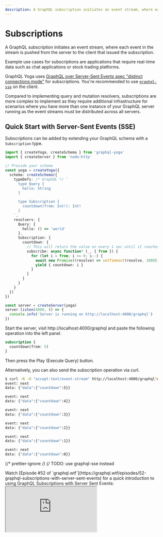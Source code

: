 ```yaml
---
description: A GraphQL subscription initiates an event stream, where each event in the stream is pushed from the server to the client that issued the subscription.
---
```



# Subscriptions

A GraphQL subscription initiates an event stream, where each event in the stream is pushed from the server to the client that issued the subscription.

Example use cases for subscriptions are applications that require real-time data such as chat applications or stock trading platforms.

GraphQL Yoga uses [GraphQL over Server-Sent Events spec "distinct connections mode"](https://github.com/enisdenjo/graphql-sse/blob/master/PROTOCOL.md#distinct-connections-mode) for subscriptions. You're recommended to use [`graphql-sse`](https://the-guild.dev/graphql/sse) on the client.

<Callout>
  Compared to implementing query and mutation resolvers, subscriptions are more
  complex to implement as they require additional infrastructure for scenarios
  where you have more than one instance of your GraphQL server running as the
  event streams must be distributed across all servers.
</Callout>

## Quick Start with Server-Sent Events (SSE)

Subscriptions can be added by extending your GraphQL schema with a `Subscription` type.

```ts filename="Subscription countdown implementation"
import { createYoga, createSchema } from 'graphql-yoga'
import { createServer } from 'node:http'

// Provide your schema
const yoga = createYoga({
  schema: createSchema({
    typeDefs: /* GraphQL */ `
      type Query {
        hello: String
      }

      type Subscription {
        countdown(from: Int!): Int!
      }
    `,
    resolvers: {
      Query: {
        hello: () => 'world'
      },
      Subscription: {
        countdown: {
          // This will return the value on every 1 sec until it reaches 0
          subscribe: async function* (_, { from }) {
            for (let i = from; i >= 0; i--) {
              await new Promise((resolve) => setTimeout(resolve, 1000))
              yield { countdown: i }
            }
          }
        }
      }
    }
  })
})

const server = createServer(yoga)
server.listen(4000, () => {
  console.info('Server is running on http://localhost:4000/graphql')
})
```

Start the server, visit http://localhost:4000/graphql and paste the following operation into the left panel.

```graphql filename="Subscription countdown operation"
subscription {
  countdown(from: 5)
}
```

Then press the Play (Execute Query) button.

Alternatively, you can also send the subscription operation via curl.

```bash
$ curl -N -H "accept:text/event-stream" http://localhost:4000/graphql?query=subscription%20%7B%0A%20%20countdown%28from%3A%205%29%0A%7D
event: next
data: {"data":{"countdown":5}}

event: next
data: {"data":{"countdown":4}}

event: next
data: {"data":{"countdown":3}}

event: next
data: {"data":{"countdown":2}}

event: next
data: {"data":{"countdown":1}}

event: next
data: {"data":{"countdown":0}}
```

{/* prettier-ignore */}
{/* TODO: use graphql-sse instead

<Callout>
  Watch [Episode #52 of
  `graphql.wtf`](https://graphql.wtf/episodes/52-graphql-subscriptions-with-server-sent-events)
  for a quick introduction to using GraphQL Subscriptions with Server Sent
  Events:
</Callout>

<iframe
  src="https://youtube.com/embed/oZtTut7QsZ8"
  title="GraphQL Subscriptions with Server Sent Events"
/> */}

## Handling Subscriptions on the Client

The [`graphql-sse` library](https://the-guild.dev/graphql/sse) should be used for GraphQL Yoga subscriptions. Please advise the [`graphql-sse` recipes](https://the-guild.dev/graphql/sse/recipes) for various examples of client integrations (including Apollo, Relay and Urql).

## GraphQL over Server-Sent Events Protocol (via `graphql-sse`)

There are two different modes in [GraphQL over Server-Sent Events Protocol](https://github.com/enisdenjo/graphql-sse/blob/master/PROTOCOL.md). You can see the differences in the [protocol specification](https://github.com/enisdenjo/graphql-sse/blob/master/PROTOCOL.md).

### Distinct Connections Mode

GraphQL Yoga supports [GraphQL over Server-Sent Events spec "distinct connections mode"](https://github.com/enisdenjo/graphql-sse/blob/master/PROTOCOL.md#distinct-connections-mode) out of the box.

### Single Connection Mode

In case you want the subscriptions to be transported following the [GraphQL over Server-Sent Events Protocol](https://github.com/enisdenjo/graphql-sse/blob/master/PROTOCOL.md#single-connection-mode) also in the "single connection mode", you simply use the `@graphql-yoga/plugin-graphql-sse` plugin for GraphQL Yoga that exposes an additional endpoint (defaulting to `/graphql/stream`) used for [`graphql-sse`](https://the-guild.dev/graphql/sse) clients.

The plugin will hijack the request from the `onRequest` hook and will use **all** envelop plugins provided.

```ts filename="yoga-with-graphql-sse.ts"
import { createServer } from 'node:http'
import { createYoga } from 'graphql-yoga'
import { useGraphQLSSE } from '@graphql-yoga/plugin-graphql-sse'

const yogaApp = createYoga({
  plugins: [
    // Simply install the graphql-sse plugin and you're off!
    useGraphQLSSE()
  ]
})

// Get NodeJS Server from Yoga
const httpServer = createServer(yogaApp)

httpServer.listen(4000, () => {
  console.log('Server is running on port 4000')
})
```

<Callout>
  Check out [our working
  example](https://github.com/dotansimha/graphql-yoga/tree/main/examples/graphql-sse)
  for this integration.
</Callout>

### Client Integration

Please refer to the [`graphql-sse` client recipes](https://the-guild.dev/graphql/sse/recipes).

## GraphQL over WebSocket Protocol (via `graphql-ws`)

Suppose you want to use the [`graphql-transport-ws`](https://github.com/enisdenjo/graphql-ws/blob/master/PROTOCOL.md) protocol with GraphQL Yoga, you can use the [`graphql-ws`](https://github.com/enisdenjo/graphql-ws) library.
To have the same execution pipeline in `graphql-ws`, we can use the **Envelop** instance from GraphQL Yoga like below in Node.JS.
Also, you can set `subscriptionsProtocol` in GraphiQL options to use WebSockets instead of Server-Sent Events within GraphiQL.

```ts filename="yoga-with-ws.ts"
import { createServer } from 'node:http'
import { createYoga } from 'graphql-yoga'
import { WebSocketServer } from 'ws'
import { useServer } from 'graphql-ws/lib/use/ws'

const yogaApp = createYoga({
  graphiql: {
    // Use WebSockets in GraphiQL
    subscriptionsProtocol: 'WS'
  }
})

// Get NodeJS Server from Yoga
const httpServer = createServer(yogaApp)
// Create WebSocket server instance from our Node server
const wsServer = new WebSocketServer({
  server: httpServer,
  path: yogaApp.graphqlEndpoint
})

// Integrate Yoga's Envelop instance and NodeJS server with graphql-ws
useServer(
  {
    execute: (args: any) => args.rootValue.execute(args),
    subscribe: (args: any) => args.rootValue.subscribe(args),
    onSubscribe: async (ctx, msg) => {
      const { schema, execute, subscribe, contextFactory, parse, validate } =
        yogaApp.getEnveloped({
          ...ctx,
          req: ctx.extra.request,
          socket: ctx.extra.socket,
          params: msg.payload
        })

      const args = {
        schema,
        operationName: msg.payload.operationName,
        document: parse(msg.payload.query),
        variableValues: msg.payload.variables,
        contextValue: await contextFactory(),
        rootValue: {
          execute,
          subscribe
        }
      }

      const errors = validate(args.schema, args.document)
      if (errors.length) return errors
      return args
    }
  },
  wsServer
)

httpServer.listen(4000, () => {
  console.log('Server is running on port 4000')
})
```

<Callout>
  Check out [our working
  example](https://github.com/dotansimha/graphql-yoga/tree/main/examples/graphql-ws)
  for this integration.
</Callout>

### Client Integration

Please refer to the [`graphql-ws` client recipes](https://github.com/enisdenjo/graphql-ws#recipes).

## SSE vs WebSocket

#### Advantages of SSE over WebSockets

- Transported over simple HTTP instead of a custom protocol
- Built in support for re-connection and event-id Simpler protocol
- No trouble with corporate firewalls doing packet inspection

#### Advantages of WebSockets over SSE

- Real time, two directional communication.
- Lower latency

#### SSE Gotchas

- [Maximum open connections limit](https://developer.mozilla.org/en-US/docs/Web/HTTP/Connection_management_in_HTTP_1.x) ([when not using http/2](https://developer.mozilla.org/en-US/docs/Glossary/HTTP_2)). In this case, consider using the [`graphql-sse` integration](#graphql-over-server-sent-events-protocol-via-graphql-sse) with ["single connection mode"](https://github.com/enisdenjo/graphql-sse/blob/master/PROTOCOL.md#single-connection-mode).

## PubSub

### Getting Started

GraphQL Yoga comes with a built-in PubSub (publish/subscribe) bus. This makes it easy to send new events to the client from within your mutation resolvers.

```ts filename="server.ts"
import { createYoga, createPubSub, createSchema } from 'graphql-yoga'
import { createServer } from 'node:http'

const pubSub = createPubSub()

// Provide your schema
const yoga = createYoga({
  schema: createSchema({
    typeDefs: /* GraphQL */ `
      type Query {
        hello: String
      }

      type Subscription {
        randomNumber: Float!
      }

      type Mutation {
        broadcastRandomNumber: Boolean
      }
    `,
    resolvers: {
      Query: {
        hello: () => 'world'
      },
      Subscription: {
        randomNumber: {
          // subscribe to the randomNumber event
          subscribe: () => pubSub.subscribe('randomNumber'),
          resolve: (payload) => payload
        }
      },
      Mutation: {
        broadcastRandomNumber: (_, args) => {
          // publish a random number
          pubSub.publish('randomNumber', Math.random())
        }
      }
    }
  })
})

const server = createServer(yoga)
server.listen(4000, () => {
  console.info('Server is running on http://localhost:4000/graphql')
})
```

### Topics

When using TypeScript it is possible to make the event emitter type-safe by providing a channel configuration via a generic.

```ts
const pubSub = createPubSub<{
  randomNumber: [randomNumber: number]
}>()

pubsub.subscribe('randomNumber')

// This is now type-safe.
pubSub.publish('randomNumber', 1)

// This causes a TypeScript error.
pubSub.publish('randomNumber')

// This causes a TypeScript error.
pubSub.publish('event does not exist')
```

You can subscribe to a specific topic using `pubSub.subscribe`.

```ts
const pubSub = createPubSub<{
  randomNumber: [randomNumber: number]
}>()

// Usage outside a GraphQL subscribe function
async function subscribe() {
  const eventSource = pubSub.subscribe('randomNumber')

  for await (const value of eventSource) {
    console.log(value)
    // dispose subscription after the first event has been published.
    eventSource.return()
  }
}

subscribe()

pubSub.publish('randomNumber', 3)
```

You can publish a value using `pubSub.publish`.

```ts
const pubSub = createPubSub<{
  randomNumber: [randomNumber: number]
}>()

pubSub.publish('randomNumber', 3)
```

#### Topic Configuration Variants

You can declare events with and without a payload.

```ts
const pubSub = createPubSub<{
  // event has no payload
  'event:without:payload': []
  // event has payload of type number
  'event:payload:number': [payload: number]
  // event has payload of type { foo: number }
  'event:payload:obj': [payload: { foo: number }]
}>()

pubSub.publish('event:without:payload')
pubSub.publish('event:payload:number', 12)
pubSub.publish('event:payload:obj', { foo: 1 })
```

#### Topic with Dynamic ID

Sometimes you only want to emit and listen for events for a specific entity (e.g. user or product).
You can declare topics scoped to a special identifier.

```ts
const pubSub = createPubSub<{
  'user:followerCount': [userId: string, payload: { followerCount: number }]
}>()

const userId1 = '420'
const userId2 = '69'

// the userId argument is enforced by the TypeScript compiler.
pubSub.subscribe('user:followerCount', userId1)
pubSub.subscribe('user:followerCount', userId2)

pubSub.publish('user:followerCount', userId1, { followerCount: 30 })
pubSub.publish('user:followerCount', userId2, { followerCount: 12 })
```

### Distributed Pub/Sub for Production

If you spin up multiple instances of your GraphQL server each server instance will have their own in-memory pub/sub instance.
An event triggered on the one server instance will not be distributed to the other server instances, resulting in subscribers on the other server not receiving any updates.

The `createPubSub` function allows you to specify a custom [`EventTarget`](https://developer.mozilla.org/en-US/docs/Web/API/EventTarget) implementation, which can use an external datastore for distributing the events across all server replicas such as [`Redis Pub/Sub`](https://redis.io/topics/pubsub) or [`Kafka`](https://kafka.apache.org/).

The minimal `EventTarget` implementation is described by the [`TypedEventTarget` interface](https://github.com/dotansimha/graphql-yoga/blob/master/packages/event-target/typed-event-target/src/typed-event-target.ts).

Yoga comes with an `EventTarget` implementation for [Redis Pub/Sub](https://redis.io/docs/manual/pubsub/).

<PackageCmd packages={['@graphql-yoga/redis-event-target ioredis']} />

```ts
import { Redis } from 'ioredis'
import { createPubSub } from 'graphql-yoga'
import { createRedisEventTarget } from '@graphql-yoga/redis-event-target'

const publishClient = new Redis()
const subscribeClient = new Redis()

const eventTarget = createRedisEventTarget({
  publishClient,
  subscribeClient
})

const pubSub = createPubSub({ eventTarget })
```

**Please note** that Redis Pub/Sub requires a stable long-running connection and thus is not a suitable solution for serverless or edge function environments.

**Please also note** that the event payloads must be JSON serializable. If you want to send complex data structures over the wire you can use tools such as [`superjson`](https://github.com/blitz-js/superjson).

## Advanced

### Filter and Map Values

Sometimes it is useful to filter or map events for an individual subscription set up by a client based on subscription field arguments.
Yoga has a few utility functions that make this as simple as possible.

```ts filename="Example PubSub event stream transform"
import { createServer, createPubSub, pipe, map, filter } from 'graphql-yoga'

const pubSub = createPubSub<{
  randomNumber: [randomNumber: number]
}>()

const source = pipe(
  pubSub.subscribe('randomNumber'),
  map((publishedNumber) => publishedNumber * 2),
  filter((multipliedNumber) => multipliedNumber < 10)
)

;(async () => {
  for await (const value of source) {
    console.log(value)
  }
})()

pubSub.publish('randomNumber', 1) // logs 2
pubSub.publish('randomNumber', 2) // logs 4
pubSub.publish('randomNumber', 5) // filtered out
pubSub.publish('randomNumber', 3) // logs 6
source.return()
```

```ts filename="Example Random number stream transform"
import { createPubSub, createYoga, createSchema } from 'graphql-yoga'
import { createServer } from 'node:http'

const pubSub = createPubSub()

const yoga = createYoga({
  schema: createSchema({
    typeDefs: /* GraphQL */ `
      type Query {
        hello: String
      }

      type Subscription {
        randomNumber(multiplyBy: Int!, lessThan: Float!): Float!
      }

      type Mutation {
        broadcastRandomNumber: Boolean
      }
    `,
    resolvers: {
      Query: {
        hello: () => 'world'
      },
      Subscription: {
        randomNumber: {
          // subscribe to the randomNumber event
          subscribe: (_, args) =>
            pipe(
              pubSub.subscribe('randomNumber'),
              map((publishedNumber) => publishedNumber * args.multiplyBy),
              filter((multipliedNumber) => multipliedNumber < args.lessThan)
            ),
          resolve: (payload) => payload
        }
      },
      Mutation: {
        broadcastRandomNumber: (_, args) => {
          // publish a random number
          pubSub.publish('randomNumber', Math.random())
        }
      }
    }
  })
})

const server = createServer(yoga)
server.listen(4000, () => {
  console.info('Server is running on http://localhost:4000/graphql')
})
```

### Subscriptions with Initial Value

GraphQL subscriptions are primarily designed to send a stream of events to the client.
Sometimes it is useful to send an initial value to a client as soon as the GraphQL subscription is set up.

An example for this would be a `Subscription.globalCounter` field that syncs a counter with all clients by streaming the initial counter value to a client that sets up the subscription and then, furthermore, streams the updated counter value to the clients every time it changes.

GraphQL subscriptions are implemented using [Async Iteration](https://developer.mozilla.org/en-US/docs/Web/JavaScript/Reference/Global_Objects/Symbol/asyncIterator), which in itself is a very complex topic with a lot of pitfalls that can cause memory leaks if not treated with caution.

Yoga uses and re-exports [`Repeater.js`](https://repeater.js.org/) ("The missing constructor for creating safe async iterators") for providing a friendly developer experience.

```ts
import {
  createYoga,
  createSchema,
  createPubSub,
  Repeater,
  pipe,
  map
} from 'graphql-yoga'
import { createServer } from 'node:http'

let globalCounter = 0
const pubSub = createPubSub()

const yoga = createYoga({
  schema: createSchema({
    typeDefs: /* GraphQL */ `
      type Query {
        hello: String
      }

      type Subscription {
        globalCounter: Int!
      }

      type Mutation {
        incrementGlobalCounter: Int!
      }
    `,
    resolvers: {
      Query: {
        hello: () => 'world'
      },
      Subscription: {
        globalCounter: {
          // Merge initial value with source stream of new values
          subscribe: () =>
            pipe(
              Repeater.merge([
                // cause an initial event so the
                // globalCounter is streamed to the client
                // upon initiating the subscription
                undefined,
                // event stream for future updates
                pubSub.subscribe('globalCounter:change')
              ]),
              // map all stream values to the latest globalCounter
              map(() => globalCounter)
            ),
          resolve: (payload) => payload
        }
      },
      Mutation: {
        incrementGlobalCounter: () => {
          globalCounter = globalCounter + 1
          // publish a global counter increment event
          pubSub.publish('globalCounter:change')
          return globalCounter
        }
      }
    }
  })
})

const server = createServer(yoga)
server.listen(4000, () => {
  console.info('Server is running on http://localhost:4000/graphql')
})
```

### Listen to Multiple Pub/Sub Topics

Sometimes it is handy to subscribe to multiple PubSub topics instead of a single one.

```ts
import {
  createYoga,
  createSchema,
  createPubSub,
  Repeater,
  pipe,
  map
} from 'graphql-yoga'
import { createServer } from 'node:http'

type User = {
  id: string
  login: string
}

let user: User | null = {
  id: '1',
  login: 'Laurin'
}

const pubSub = createPubSub<{
  userLoginChanged: []
  userDeleted: []
}>()

const yoga = createYoga({
  schema: createSchema({
    typeDefs: /* GraphQL */ `
      type Query {
        hello: String
      }

      type User {
        id: ID!
        login: String
      }

      type Subscription {
        user: User
      }

      type Mutation {
        deleteUser: Boolean
        updateUserLogin(newLogin: String!): Boolean
      }
    `,
    resolvers: {
      Query: {
        hello: () => 'world'
      },
      Subscription: {
        user: {
          // Merge initial value with source streams of new values
          subscribe: () =>
            pipe(
              Repeater.merge([
                undefined,
                pubSub.subscribe('userLoginChanged'),
                pubSub.subscribe('userDeleted')
              ]),
              // map all stream values to the latest user
              map(() => user)
            ),
          resolve: (payload) => payload
        }
      },
      Mutation: {
        deleteUser() {
          user = null
          pubSub.publish('userDeleted')
          return true
        },
        updateUserLogin(_, args) {
          if (!user) {
            return false
          }
          user.login = args.newLogin
          pubSub.publish('userLoginChanged')
          return true
        }
      }
    }
  })
})

const server = createServer(yoga)
server.listen(4000, () => {
  console.info('Server is running on http://localhost:4000/graphql')
})
```
